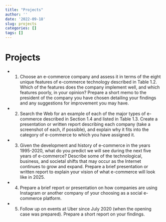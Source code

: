 ```yaml
---
title: "Projects"
author: ''
date: '2022-09-18'
slug: projects
categories: []
tags: []
---
```

# Projects

- 1. Choose an e-commerce company and assess it in terms of the eight unique features
of e-commerce technology described in Table 1.2. Which of the features does the
company implement well, and which features poorly, in your opinion? Prepare a
short memo to the president of the company you have chosen detailing your
findings and any suggestions for improvement you may have.

- 2. Search the Web for an example of each of the major types of e-commerce described in Section 1.4 and listed in Table 1.3. Create a presentation or written report
describing each company (take a screenshot of each, if possible), and explain why it fits into the category of e-commerce to which you have assigned it.

- 3. Given the development and history of e-commerce in the years 1995-2020, what do
you predict we will see during the next five years of e-commerce? Describe some of
the technological, business, and societal shifts that may occur as the Internet
continues to grow and expand. Prepare a brief presentation or written report to
explain your vision of what e-commerce will look like in 2025.

- 4. Prepare a brief report or presentation on how companies are using Instagram or another company of your choosing as a social e-commerce platform. 

- 5. Follow up on events at Uber since July 2020 (when the opening case was prepared). Prepare a short report on your findings.